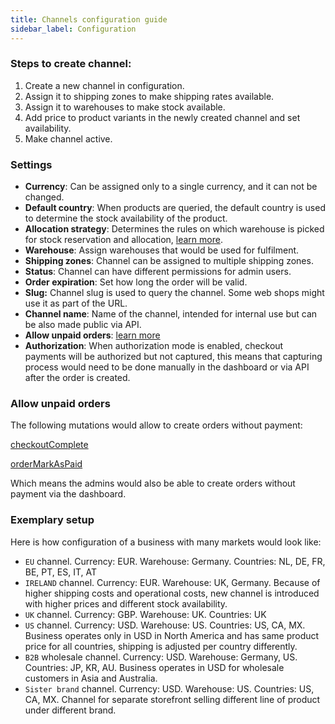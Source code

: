 ```yaml
---
title: Channels configuration guide
sidebar_label: Configuration
---
```


### Steps to create channel:

1. Create a new channel in configuration.
2. Assign it to shipping zones to make shipping rates available.
3. Assign it to warehouses to make stock available.
4. Add price to product variants in the newly created channel and set availability.
5. Make channel active.

### Settings

[//]: # "(todo add more details on what default country affects)"

- **Currency**: Can be assigned only to a single currency, and it can not be changed.
- **Default country**: When products are queried, the default country is used to determine the stock availability of the product.
- **Allocation strategy**: Determines the rules on which warehouse is picked for stock reservation and allocation, [learn more](developer/stock-allocation.mdx#allocation-strategies).
- **Warehouse**: Assign warehouses that would be used for fulfilment.
- **Shipping zones**: Channel can be assigned to multiple shipping zones.
- **Status**: Channel can have different permissions for admin users.
- **Order expiration**: Set how long the order will be valid.
- **Slug:** Channel slug is used to query the channel. Some web shops might use it as part of the URL.
- **Channel name**: Name of the channel, intended for internal use but can be also made public via API.
- **Allow unpaid orders**: [learn more](#allow-unpaid-orders)
- **Authorization**: When authorization mode is enabled, checkout payments will be authorized but not captured, this means that capturing process would need to be done manually in the dashboard or via API after the order is created.

### Allow unpaid orders

The following mutations would allow to create orders without payment:

[checkoutComplete](api-reference/checkout/mutations/checkout-complete.mdx)

[orderMarkAsPaid](api-reference/orders/mutations/order-mark-as-paid.mdx)

Which means the admins would also be able to create orders without payment via the dashboard.

### Exemplary setup

Here is how configuration of a business with many markets would look like:

- `EU` channel. Currency: EUR. Warehouse: Germany. Countries: NL, DE, FR, BE, PT, ES, IT, AT
- `IRELAND` channel. Currency: EUR. Warehouse: UK, Germany. Because of higher shipping costs and operational costs, new channel is introduced with higher prices and different stock availability.
- `UK` channel. Currency: GBP. Warehouse: UK. Countries: UK
- `US` channel. Currency: USD. Warehouse: US. Countries: US, CA, MX. Business operates only in USD in North America and has same product price for all countries, shipping is adjusted per country differently.
- `B2B` wholesale channel. Currency: USD. Warehouse: Germany, US. Countries: JP, KR, AU. Business operates in USD for wholesale customers in Asia and Australia.
- `Sister brand` channel. Currency: USD. Warehouse: US. Countries: US, CA, MX. Channel for separate storefront selling different line of product under different brand.
